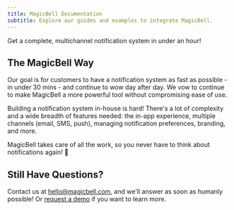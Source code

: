 ```yaml
---
title: MagicBell Documentation
subtitle: Explore our guides and examples to integrate MagicBell.
---
```


<Note className="text-darkPurple bg-lightPurple bg-opacity-5 border-none text-lg text-center">
  Get a complete, multichannel notification system in under an hour!
</Note>

## The MagicBell Way

Our goal is for customers to have a notification system as fast as possible - in
under 30 mins - and continue to wow day after day. We vow to continue to make
MagicBell a more powerful tool without compromising ease of use.

Building a notification system in-house is hard! There's a lot of complexity and
a wide breadth of features needed: the in-app experience, multiple channels
(email, SMS, push), managing notification preferences, branding, and more.

MagicBell takes care of all the work, so you never have to think about
notifications again! 🙂

## Still Have Questions?

Contact us at [hello@magicbell.com](mailto:hello@magicbell.com), and we'll
answer as soon as humanly possible! Or [request a demo](https://calendly.com/hana_mohan/demo-magicbell)
if you want to learn more.
